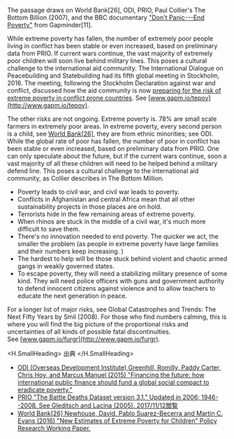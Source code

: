 
The passage draws on World Bank[26], ODI, PRIO, Paul Collier's The Bottom Billion (2007), and the BBC documentary ["Don't Panic---End Poverty"](https://www.gapminder.org/videos/dont-panic-end-poverty/) from Gapminder[11].

While extreme poverty has fallen, the number of extremely poor people living in conflict has been stable or even increased, based on preliminary data from PRIO. If current wars continue, the vast majority of extremely poor children will soon live behind military lines. This poses a cultural challenge to the international aid community. The International Dialogue on Peacebuilding and Statebuilding had its fifth global meeting in Stockholm, 2016. The meeting, following the Stockholm Declaration against war and conflict, discussed how the aid community is now [preparing for the risk of extreme poverty in conflict prone countries](https://www.pbsbdialogue.org/en). See [www.gapm.io/tepov](http://www.gapm.io/tepov).

The other risks are not ongoing. Extreme poverty is. 78% are small scale farmers in extremely poor areas. In extreme poverty, every second person is a child, see [World Bank[26]](http://econ.worldbank.org/), they are from ethnic minorities; see ODI. While the global rate of poor has fallen, the number of poor in conflict has been stable or even increased, based on preliminary data from PRIO. One can only speculate about the future, but if the current wars continue, soon a vast majority of all these children will need to be helped behind a military defend line. This poses a cultural challenge to the international aid community, as Collier describes in The Bottom Million.

-   Poverty leads to civil war, and civil war leads to poverty.
-   Conflicts in Afghanistan and central Africa mean that all other sustainability projects in those places are on hold.
-   Terrorists hide in the few remaining areas of extreme poverty.
-   When rhinos are stuck in the middle of a civil war, it's much more difficult to save them.
-   There's no innovation needed to end poverty. The quicker we act, the smaller the problem (as people in extreme poverty have large families and their numbers keep increasing. )
-   The hardest to help will be those stuck behind violent and chaotic armed gangs in weakly governed states.
-   To escape poverty, they will need a stabilizing military presence of some kind. They will need police officers with guns and government authority to defend innocent citizens against violence and to allow teachers to educate the next generation in peace.

For a longer list of major risks, see Global Catastrophes and Trends: The Next Fifty Years by Smil (2008). For those who find numbers calming, this is where you will find the big picture of the proportional risks and uncertainties of all kinds of possible fatal discontinuities. See [www.gapm.io/furgr](http://www.gapm.io/furgr).

<H.SmallHeading>
  出典
</H.SmallHeading>

-   [ODI (Overseas Development Institute) Greenhill, Romilly, Paddy Carter, Chris Hoy, and Marcus Manuel (2015) "Financing the future: how international public finance should fund a global social compact to eradicate poverty."](http://www.gapm.io/xodi)
-   [PRIO "The Battle Deaths Dataset version 3.1." Updated in 2006; 1946--2008. See Gleditsch and Lacina (2005). 2017/11/12閲覧](http://www.gapm.io/xpriod)
-   [World Bank[26] Newhouse, David, Pablo Suarez-Becerra and Martin C. Evans (2016) "New Estimates of Extreme Poverty for Children" Policy Research Working Paper.](http://www.gapm.io/xwb1726)